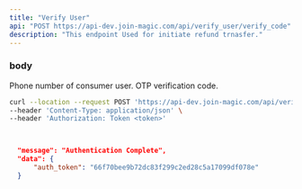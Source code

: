 ```yaml
---
title: "Verify User"
api: "POST https://api-dev.join-magic.com/api/verify_user/verify_code"
description: "This endpoint Used for initiate refund trnasfer."
---
```



### body
<ParamField body="phone" type="string">
  Phone number of consumer user.
</ParamField>

<ParamField body="verification_code" type="string">
  OTP verification code.
</ParamField>


<RequestExample>

```bash Example Request
curl --location --request POST 'https://api-dev.join-magic.com/api/verify_user/verify_code' \
--header 'Content-Type: application/json' \
--header 'Authorization: Token <token>'
```

</RequestExample>

<ResponseExample>

```json Response


  "message": "Authentication Complete",
  "data": {
      "auth_token": "66f70bee9b72dc83f299c2ed28c5a17099df078e"
  }

    
```

</ResponseExample>

